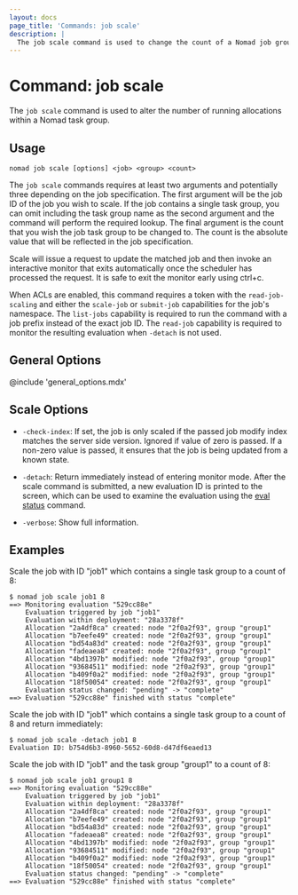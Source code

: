 ```yaml
---
layout: docs
page_title: 'Commands: job scale'
description: |
  The job scale command is used to change the count of a Nomad job group.
---
```


# Command: job scale

The `job scale` command is used to alter the number of running allocations within
a Nomad task group.

## Usage

```plaintext
nomad job scale [options] <job> <group> <count>
```

The `job scale` commands requires at least two arguments and potentially three
depending on the job specification. The first argument will be the job ID of the
job you wish to scale. If the job contains a single task group, you can omit
including the task group name as the second argument and the command will perform
the required lookup. The final argument is the count that you wish the job task
group to be changed to. The count is the absolute value that will be reflected in
the job specification.

Scale will issue a request to update the matched job and then invoke an interactive
monitor that exits automatically once the scheduler has processed the request.
It is safe to exit the monitor early using ctrl+c.

When ACLs are enabled, this command requires a token with the
`read-job-scaling` and either the `scale-job` or `submit-job` capabilities
for the job's namespace. The `list-jobs` capability is required to run the
command with a job prefix instead of the exact job ID. The `read-job`
capability is required to monitor the resulting evaluation when `-detach` is
not used.

## General Options

@include 'general_options.mdx'

## Scale Options

- `-check-index`: If set, the job is only scaled if the passed job modify index
  matches the server side version. Ignored if value of zero is passed. If a
  non-zero value is passed, it ensures that the job is being updated from a
  known state.

- `-detach`: Return immediately instead of entering monitor mode. After the
  scale command is submitted, a new evaluation ID is printed to the screen,
  which can be used to examine the evaluation using the [eval status] command.

- `-verbose`: Show full information.

## Examples

Scale the job with ID "job1" which contains a single task group to a count of 8:

```shell-session
$ nomad job scale job1 8
==> Monitoring evaluation "529cc88e"
    Evaluation triggered by job "job1"
    Evaluation within deployment: "28a3378f"
    Allocation "2a4df8ca" created: node "2f0a2f93", group "group1"
    Allocation "b7eefe49" created: node "2f0a2f93", group "group1"
    Allocation "bd54a83d" created: node "2f0a2f93", group "group1"
    Allocation "fadeaea8" created: node "2f0a2f93", group "group1"
    Allocation "4bd1397b" modified: node "2f0a2f93", group "group1"
    Allocation "93684511" modified: node "2f0a2f93", group "group1"
    Allocation "b409f0a2" modified: node "2f0a2f93", group "group1"
    Allocation "18f50054" created: node "2f0a2f93", group "group1"
    Evaluation status changed: "pending" -> "complete"
==> Evaluation "529cc88e" finished with status "complete"
```

Scale the job with ID "job1" which contains a single task group to a count of 8
and return immediately:

```shell-session
$ nomad job scale -detach job1 8
Evaluation ID: b754d6b3-8960-5652-60d8-d47df6eaed13
```

Scale the job with ID "job1" and the task group "group1" to a count of 8:

```shell-session
$ nomad job scale job1 group1 8
==> Monitoring evaluation "529cc88e"
    Evaluation triggered by job "job1"
    Evaluation within deployment: "28a3378f"
    Allocation "2a4df8ca" created: node "2f0a2f93", group "group1"
    Allocation "b7eefe49" created: node "2f0a2f93", group "group1"
    Allocation "bd54a83d" created: node "2f0a2f93", group "group1"
    Allocation "fadeaea8" created: node "2f0a2f93", group "group1"
    Allocation "4bd1397b" modified: node "2f0a2f93", group "group1"
    Allocation "93684511" modified: node "2f0a2f93", group "group1"
    Allocation "b409f0a2" modified: node "2f0a2f93", group "group1"
    Allocation "18f50054" created: node "2f0a2f93", group "group1"
    Evaluation status changed: "pending" -> "complete"
==> Evaluation "529cc88e" finished with status "complete"
```

[eval status]: /nomad/commands/eval/status

